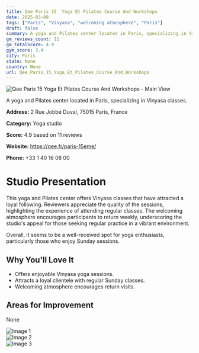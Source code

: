 ```yaml
---
title: Qee Paris 15  Yoga Et Pilates Course And Workshops
date: 2025-03-08
tags: ["Paris", "Vinyasa", "welcoming atmosphere", "Paris"]  
draft: false
summary: A yoga and Pilates center located in Paris, specializing in Vinyasa classes.
gm_reviews_count: 11
gm_totalScore: 4.9
gym_score: 3.4
city: Paris
state: None
country: None
url: Qee_Paris_15_Yoga_Et_Pilates_Course_And_Workshops
---
```


<div className="aspect-[16/9] relative my-8">
  <img 
    src="https://lh5.googleusercontent.com/p/AF1QipPBr34N2XDdewt-hWd3Uh-7gqkPULMIWOQhrwBc=w1920-h1080-k-no"
    alt="Qee Paris 15  Yoga Et Pilates Course And Workshops - Main View"
    className="object-cover absolute inset-0 w-full h-full rounded-lg"
  />
</div>

A yoga and Pilates center located in Paris, specializing in Vinyasa classes.

**Address:** 2 Rue Jobbé Duval, 75015 Paris, France

**Category:** Yoga studio

**Score:** 4.9 based on 11 reviews

**Website:** https://qee.fr/paris-15eme/

**Phone:** +33 1 40 16 08 00

# Studio Presentation

This yoga and Pilates center offers Vinyasa classes that have attracted a loyal following. Reviewers appreciate the quality of the sessions, highlighting the experience of attending regular classes. The welcoming atmosphere encourages participants to return weekly, underscoring the studio's appeal for those seeking regular practice in a vibrant environment.

Overall, it seems to be a well-received spot for yoga enthusiasts, particularly those who enjoy Sunday sessions.

## Why You'll Love It

- Offers enjoyable Vinyasa yoga sessions.
- Attracts a loyal clientele with regular Sunday classes.
- Welcoming atmosphere encourages return visits.

## Areas for Improvement

None

<div className="grid grid-cols-1 xl:grid-cols-2 gap-4 my-8">
<div className="aspect-[4/3] relative"><img src="https://lh5.googleusercontent.com/p/AF1QipMvbIbLhuIvT6rLkJ6LXWqZVzynZtXC5AASDp0E=w1920-h1080-k-no" alt="Image 1" className="object-cover absolute inset-0 w-full h-full rounded-lg" /></div>
<div className="aspect-[4/3] relative"><img src="https://lh5.googleusercontent.com/p/AF1QipOCakw7241ISno5nP3lUBeuBZRQuUqLhvDfLMx5=w1920-h1080-k-no" alt="Image 2" className="object-cover absolute inset-0 w-full h-full rounded-lg" /></div>
<div className="aspect-[4/3] relative"><img src="https://streetviewpixels-pa.googleapis.com/v1/thumbnail?panoid=q8piGDiNzzJU128CuSNNIA&cb_client=maps_sv.tactile.gps&w=203&h=100&yaw=303.00906&pitch=0&thumbfov=100" alt="Image 3" className="object-cover absolute inset-0 w-full h-full rounded-lg" /></div>
</div>